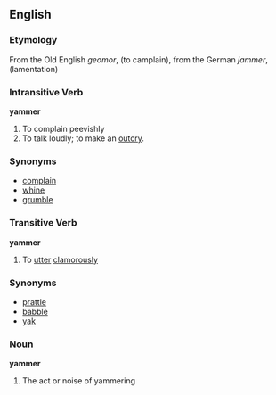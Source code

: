 ==English==
===Etymology===
From the Old English ''geomor'', (to camplain), from the German ''jammer'', (lamentation)

===Intransitive Verb===
'''yammer'''
# To complain peevishly
# To talk loudly; to make an [[outcry]].

===Synonyms===
*[[complain]]
*[[whine]]
*[[grumble]]

===Transitive Verb===
'''yammer'''
# To [[utter]] [[clamorously]]

===Synonyms===
*[[prattle]]
*[[babble]]
*[[yak]]

===Noun===
'''yammer'''
# The act or noise of yammering